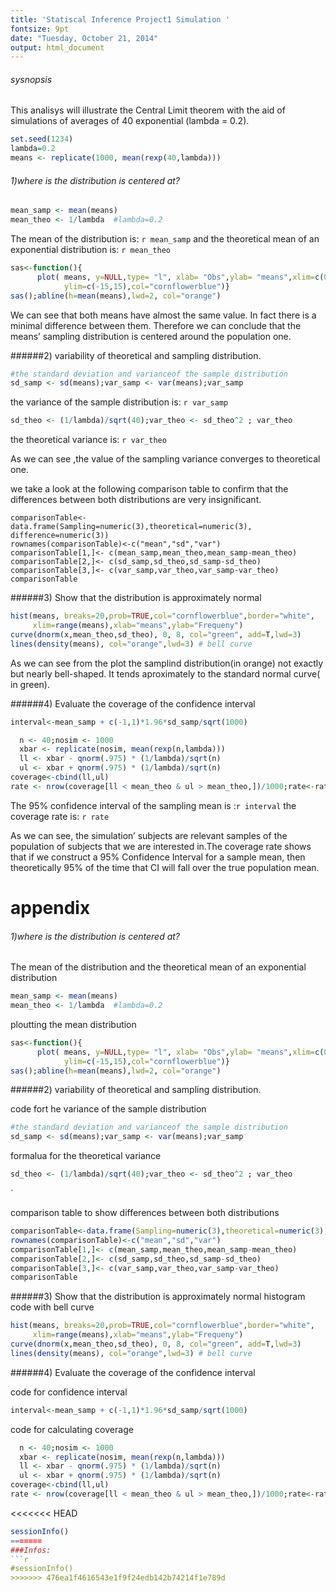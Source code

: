 ```yaml
---
title: 'Statiscal Inference Project1 Simulation '
fontsize: 9pt
date: "Tuesday, October 21, 2014"
output: html_document
---
```



###### sysnopsis
 This analisys will illustrate the  Central Limit theorem  with the aid of simulations of averages of 40 exponential (lambda = 0.2). 
```r
set.seed(1234)
lambda=0.2
means <- replicate(1000, mean(rexp(40,lambda)))
```


###### 1)where is the distribution is centered at?

```r
mean_samp <- mean(means)
mean_theo <- 1/lambda  #lambda=0.2

```

The mean of the distribution is: `r mean_samp` and the theoretical mean of an exponential distribution is: `r mean_theo `


```r
sas<-function(){
      plot( means, y=NULL,type= "l", xlab= "Obs",ylab= "means",xlim=c(0, 1000), 
            ylim=c(-15,15),col="cornflowerblue")}
sas();abline(h=mean(means),lwd=2, col="orange")
```
 
 We can see that both means have almost the same value. In fact there is a minimal difference between them. Therefore we can conclude that the means' sampling distribution is centered around the population one.



######2) variability of theoretical and sampling distribution.


```r
#the standard deviation and varianceof the sample distribution 
sd_samp <- sd(means);var_samp <- var(means);var_samp

```

the variance of the sample distribution is: `r var_samp`

```r
sd_theo <- (1/lambda)/sqrt(40);var_theo <- sd_theo^2 ; var_theo
```
the theoretical  variance is: `r var_theo`

As we can see ,the value of the  sampling variance converges to  theoretical one.

we take a look at the following comparison table to confirm that the differences  between both distributions are very insignificant.

```{recho=FALSE,echo=FALSE}
comparisonTable<-data.frame(Sampling=numeric(3),theoretical=numeric(3), difference=numeric(3))
rownames(comparisonTable)<-c("mean","sd","var")
comparisonTable[1,]<- c(mean_samp,mean_theo,mean_samp-mean_theo)
comparisonTable[2,]<- c(sd_samp,sd_theo,sd_samp-sd_theo)
comparisonTable[3,]<- c(var_samp,var_theo,var_samp-var_theo) 
comparisonTable
```



######3) Show that the distribution is approximately normal
```r
hist(means, breaks=20,prob=TRUE,col="cornflowerblue",border="white",
     xlim=range(means),xlab="means",ylab="Frequeny")
curve(dnorm(x,mean_theo,sd_theo), 0, 8, col="green", add=T,lwd=3)
lines(density(means), col="orange",lwd=3) # bell curve

```

 As we can see from the plot the samplind distribution(in orange)  not exactly but nearly bell-shaped. It tends aproximately to the  standard normal curve( in green).


######4) Evaluate the coverage of the confidence interval


```r
interval<-mean_samp + c(-1,1)*1.96*sd_samp/sqrt(1000)

```


```r
  n <- 40;nosim <- 1000
  xbar <- replicate(nosim, mean(rexp(n,lambda)))
  ll <- xbar - qnorm(.975) * (1/lambda)/sqrt(n)
  ul <- xbar + qnorm(.975) * (1/lambda)/sqrt(n)
coverage<-cbind(ll,ul)
rate <- nrow(coverage[ll < mean_theo & ul > mean_theo,])/1000;rate<-rate*100
```

The 95% confidence interval of the sampling mean is :`r interval` the coverage rate is: `r rate`


As we can see, the simulation' subjects are relevant samples of the population of subjects that we are interested in.The coverage rate shows that if we construct a 95% Confidence Interval for a sample mean, then theoretically 95% of the time that CI will fall over the true population mean. 





# appendix


###### 1)where is the distribution is centered at?

The mean of the distribution  and the theoretical mean of an exponential distribution 

```r
mean_samp <- mean(means)
mean_theo <- 1/lambda  #lambda=0.2

```




ploutting the mean distribution
```r
sas<-function(){
      plot( means, y=NULL,type= "l", xlab= "Obs",ylab= "means",xlim=c(0, 1000), 
            ylim=c(-15,15),col="cornflowerblue")}
sas();abline(h=mean(means),lwd=2, col="orange")
```


######2) variability of theoretical and sampling distribution.

code fort he variance of the sample distribution 
```r
#the standard deviation and varianceof the sample distribution 
sd_samp <- sd(means);var_samp <- var(means);var_samp

```


 formalua for the theoretical  variance 
```r
sd_theo <- (1/lambda)/sqrt(40);var_theo <- sd_theo^2 ; var_theo
```
`


 comparison table to show differences  between both distributions 

```r
comparisonTable<-data.frame(Sampling=numeric(3),theoretical=numeric(3), difference=numeric(3))
rownames(comparisonTable)<-c("mean","sd","var")
comparisonTable[1,]<- c(mean_samp,mean_theo,mean_samp-mean_theo)
comparisonTable[2,]<- c(sd_samp,sd_theo,sd_samp-sd_theo)
comparisonTable[3,]<- c(var_samp,var_theo,var_samp-var_theo) 
comparisonTable
```



######3) Show that the distribution is approximately normal
histogram code with bell curve

```r
hist(means, breaks=20,prob=TRUE,col="cornflowerblue",border="white",
     xlim=range(means),xlab="means",ylab="Frequeny")
curve(dnorm(x,mean_theo,sd_theo), 0, 8, col="green", add=T,lwd=3)
lines(density(means), col="orange",lwd=3) # bell curve

```


######4) Evaluate the coverage of the confidence interval

code for confidence interval
```r
interval<-mean_samp + c(-1,1)*1.96*sd_samp/sqrt(1000)

```

code for calculating coverage
```r
  n <- 40;nosim <- 1000
  xbar <- replicate(nosim, mean(rexp(n,lambda)))
  ll <- xbar - qnorm(.975) * (1/lambda)/sqrt(n)
  ul <- xbar + qnorm(.975) * (1/lambda)/sqrt(n)
coverage<-cbind(ll,ul)
rate <- nrow(coverage[ll < mean_theo & ul > mean_theo,])/1000;rate<-rate*100
```

<<<<<<< HEAD

```r
sessionInfo()
=======
###Infos:
```r
#sessionInfo()
>>>>>>> 476ea1f4616543e1f9f24edb142b74214f1e789d
```

